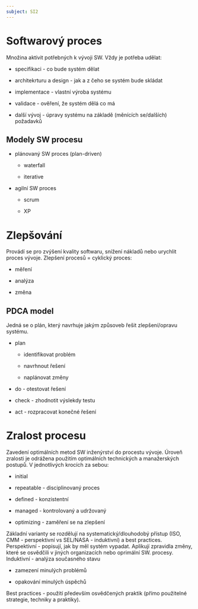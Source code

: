 ```yaml
---
subject: SI2
---
```


# Softwarový proces

Množina aktivit potřebných k vývoji SW. Vždy je potřeba udělat:

-   specifikaci - co bude systém dělat

-   architekrturu a design - jak a z čeho se systém bude skládat

-   implementace - vlastní výroba systému

-   validace - ověření, že systém dělá co má

-   další vývoj - úpravy systému na základě (měnících se/dalších)
    požadavků

## Modely SW procesu

-   plánovaný SW proces (plan-driven)

    -   waterfall

    -   iterative

-   agilní SW proces

    -   scrum

    -   XP

# Zlepšování

Provádí se pro zvýšení kvality softwaru, snížení nákladů nebo urychlit
proces vývoje. Zlepšení procesů = cyklický proces:

-   měření

-   analýza

-   změna

## PDCA model

Jedná se o plán, který navrhuje jakým způsoveb řešit zlepšení/opravu
systému.

-   plan

    -   identifikovat problém

    -   navrhnout řešení

    -   naplánovat změny

-   do - otestovat řešení

-   check - zhodnotit výslekdy testu

-   act - rozpracovat konečné řešení

# Zralost procesu

Zavedení optimálních metod SW inženýrství do procestu vývoje. Úroveň
zralosti je odrážena použitím optimálních technických a manažerských
postupů. V jednotlivých krocích za sebou:

-   initial

-   repeatable - disciplinovaný proces

-   defined - konzistentní

-   managed - kontrolovaný a udržovaný

-   optimizing - zaměření se na zlepšení

Základní varianty se rozdělují na systematický/dlouhodobý přístup (ISO,
CMM - perspektivní vs SEL/NASA - induktivní) a best practices.
Perspektivní - popisují, jak by měl systém vypadat. Aplikují zpravidla
změny, které se osvědčili v jiných organizacích nebo oprimální SW.
procesy. Induktivní - analýza současného stavu

-   zamezení minulých problémů

-   opakování minulých úspěchů

Best practices - použití především osvědčených praktik (přímo použitelné
strategie, techniky a praktiky).
